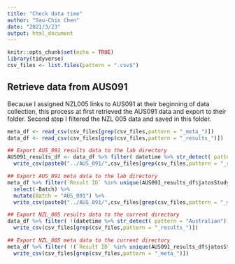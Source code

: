 ```yaml
---
title: "Check data time"
author: "Sau-Chin Chen"
date: "2021/3/23"
output: html_document
---
```


```r
knitr::opts_chunk$set(echo = TRUE)
library(tidyverse)
csv_files <- list.files(pattern = ".csv$")
```

## Retrieve data from AUS091

Because I assigned NZL005 links to AUS091 at their beginning of data collection, this process at first retrieved the AUS091 data and export to their folder. Second step I filtered the NZL 005 data and saved in this folder.

```r
meta_df <- read_csv(csv_files[grep(csv_files,pattern = "_meta_")])
data_df <- read_csv(csv_files[grep(csv_files,pattern = "_results_")])

## Export AUS_091 results data to the lab directory
AUS091_results_df <- data_df %>% filter( datetime %>% str_detect( pattern = "Australian")  ) %>%
  write_csv(paste0("../AUS_091/",csv_files[grep(csv_files,pattern = "_results_")]),append = FALSE)

## Export AUS_091 meta data to the lab directory
meta_df %>% filter(`Result ID` %in% unique(AUS091_results_df$jatosStudyResultId)) %>%
  select(-Batch) %>%
  mutate(Batch = "AUS_091") %>%
  write_csv(paste0("../AUS_091/",csv_files[grep(csv_files,pattern = "_meta_")]),append = FALSE)

## Export NZL_005 results data to the current directory
data_df %>% filter( !(datetime %>% str_detect( pattern = "Australian"))  ) %>%
  write_csv(csv_files[grep(csv_files,pattern = "_results_")])

## Export NZL_005 meta data to the current directory
meta_df %>% filter( !(`Result ID` %in% unique(AUS091_results_df$jatosStudyResultId))) %>%
  write_csv(csv_files[grep(csv_files,pattern = "_meta_")])
```
